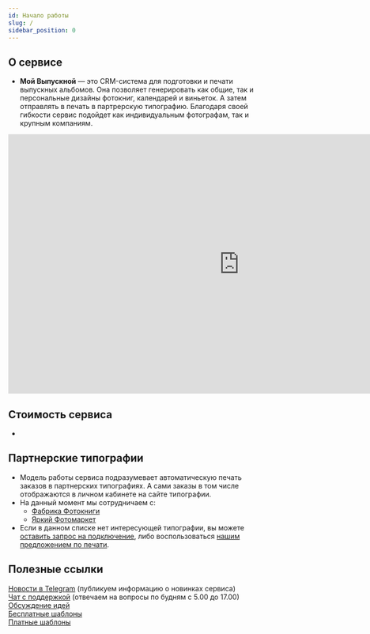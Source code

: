```yaml
---
id: Начало работы
slug: /
sidebar_position: 0
---
```


<head>
    <meta name="algolia-site-verification"  content="883CEE3E291C7AD9" />
</head>


## О сервисе
* **Мой Выпускной** — это CRM-система для подготовки и печати выпускных альбомов. Она позволяет генерировать как общие, так и персональные дизайны фотокниг, календарей и виньеток. А затем отправлять в печать в партрерскую типографию. Благодаря своей гибкости сервис подойдет как индивидуальным фотографам, так и крупным компаниям.
<iframe width="934" height="525" src="https://rutube.ru/play/embed/1ca665e3b66486a342dc831356c80a13/?p=null" frameBorder="0" allow="clipboard-write; autoplay" webkitAllowFullScreen mozallowfullscreen allowFullScreen></iframe>

## Стоимость сервиса
* <MainCalculator />

## Партнерские типографии
* Модель работы сервиса подразумевает автоматическую печать заказов в партнерских типографиях. А сами заказы в том числе отображаются в личном кабинете на сайте типографии.
* На данный момент мы сотрудничаем с:
    + [Фабрика Фотокниги](https://online.fabrika-fotoknigi.com/)
    + [Яркий Фотомаркет](https://foto-one.com/)
* Если в данном списке нет интересующей типографии, вы можете [оставить запрос на подключение](https://t.me/victor_tsk), либо воспользоваться [нашим предложением по печати](https://moyvipusknoy.ru/price).

## Полезные ссылки
[Новости в Telegram](https://t.me/moyvipusknoy_news) (публикуем информацию о новинках сервиса)<br/>
[Чат с поддержкой](https://t.me/moyvypusknoy-support) (отвечаем на вопросы по будням с 5.00 до 17.00)<br/>
[Обсуждение идей](https://t.me/moyvipusknoy)<br/>
[Бесплатные шаблоны](/general/free-templates)<br/>
[Платные шаблоны](/general/third-party-templates)<br/>
